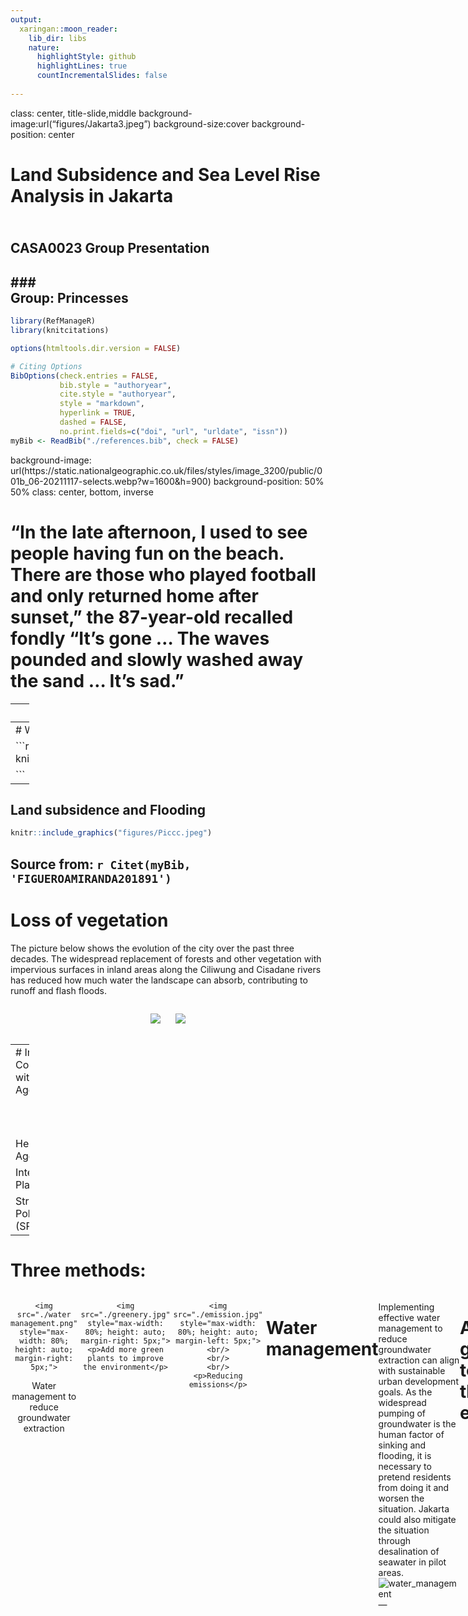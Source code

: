 ```yaml
---
output:
  xaringan::moon_reader:
    lib_dir: libs
    nature:
      highlightStyle: github
      highlightLines: true
      countIncrementalSlides: false
      
---
```

class: center, title-slide,middle
background-image:url("figures/Jakarta3.jpeg")
background-size:cover
background-position: center

# Land Subsidence and Sea Level Rise Analysis in Jakarta
## <br/>CASA0023 Group Presentation
### <br/>Group: Princesses
---
```r
library(RefManageR)
library(knitcitations)

options(htmltools.dir.version = FALSE)

# Citing Options
BibOptions(check.entries = FALSE,
           bib.style = "authoryear",
           cite.style = "authoryear",
           style = "markdown",
           hyperlink = TRUE,
           dashed = FALSE,
           no.print.fields=c("doi", "url", "urldate", "issn"))
myBib <- ReadBib("./references.bib", check = FALSE)

```
background-image: url(https://static.nationalgeographic.co.uk/files/styles/image_3200/public/001b_06-20211117-selects.webp?w=1600&h=900)
background-position: 50% 50%
class: center, bottom, inverse

# “In the late afternoon, I used to see people having fun on the beach. There are those who played football and only returned home after sunset,” the 87-year-old recalled fondly “It’s gone … The waves pounded and slowly washed away the sand … It’s sad.” 


---
## Research questions & Goals 

<br/>
<br/>
<br/>

* Investigate the climatic and anthropogenic causes of sea level rise and land subsidence.

* Monitoring and assessment of the causes of abnormal sea level rise and risk analysis.

* Consider limitations and make recommendations to mitigate ground settlement.

---
# Why sea level rise?

```r

knitr::include_graphics('figures/Jakarta.png')

```

---
## Land subsidence and Flooding

```r
knitr::include_graphics("figures/Piccc.jpeg")
```
Source from: `r Citet(myBib, 'FIGUEROAMIRANDA201891')`
---

# Loss of vegetation

The picture below shows the evolution of the city over the past three decades. The widespread replacement of forests and other vegetation with impervious surfaces in inland areas along the Ciliwung and Cisadane rivers has reduced how much water the landscape can absorb, contributing to runoff and flash floods.

<div style="display: flex; justify-content: space-around;">
  <img src="https://eoimages.gsfc.nasa.gov/images/imagerecords/148000/148303/jakarta_tm5_1990191.jpg" style="max-width: 45%; height: auto; margin-right: 10px;">
  <img src="https://eoimages.gsfc.nasa.gov/images/imagerecords/148000/148303/jakarta_oli_2019254.jpg" style="max-width: 45%; height: auto; margin-left: 10px;">
</div>
---
# Improving Compliance/Adherence with Development Agendas/Goals:
<br/>
<br/>
<br/>
<br/>


Here we find The Agendas: 

Integrated Flood Safety Plan (IFSP)

Strategy for Air Pollution Control (SPPU)



---

# Three methods:

<div style="display: flex; justify-content: space-around;">
  <div style="max-width: 30%; text-align: center; margin-right: 5px;">
    <img src="./water management.png" style="max-width: 80%; height: auto; margin-right: 5px;">
   <p>Water management to reduce groundwater extraction</p>
</div>
  <div style="max-width: 30%; text-align: center; margin-right: 5px;">
    <img src="./greenery.jpg" style="max-width: 80%; height: auto; margin-right: 5px;">
    <p>Add more green plants to improve the environment</p>
</div>
  <div style="max-width: 30%; text-align: center; margin-right: 5px;">
    <img src="./emission.jpg" style="max-width: 80%; height: auto; margin-left: 5px;">
    <br/>
    <br/>
    <br/>
    <p>Reducing emissions</p>
</div>
---

# Water management

<p style="font-size:0.9em;">Implementing effective water management to reduce groundwater extraction can align with sustainable urban development goals. As the widespread pumping of groundwater is the human factor of sinking and flooding, it is necessary to pretend residents from doing it and worsen the situation. Jakarta could also mitigate the situation through desalination of seawater in pilot areas.
![water_management](figures/water_management.jpeg)
---

# Add more green plants to improve the environment

<br/>
<br/>

Investing in green infrastructure and planting trees will mitigate subsidence and enhance urban resilience, aligning with global climate action and sustainable city planning. It is obvious from the picture before that the greenery has been replaced by city land.

---
## Benefits of greenery
.pull-left[
<p style="font-size:1.4em;"><br/>A canopy of leaves, branches and trunks slows down the rain before it hits the ground simply by getting in the way. In addition, root systems help water penetrate deeper into the soil at a faster rate under and around trees.`r Citet(myBib, 'WoodlandTrustFlooding')`]

.pull-right[
<br/>
```r
knitr::include_graphics("https://www.mwmo.org/wp-content/uploads/2017/03/trees-and-stormwater-diagram-basic-v2-nb.png")
```
]
---

# Reducing emissions

<br/>
<br/>

Focusing on 

1) governing air pollution controls

2) reducing emissions from mobile sources

3) reducing emissions from stationary sources
`r Citet(myBib, 'UrbanLinksJakartaPollution')`
---

# Benefits to City and Its Population:

<br/>
<br/>

Reducing land subsidence and controlling sea level rise would mitigate flooding risks, protecting homes and businesses.

Improved infrastructure, like green spaces and flood defenses, can enhance the quality of life, reduce urban heat, and increase biodiversity.

Efficient pollution management and cleaner air would lead to better public health and environmental quality.
---

# Approach
<br/>
<br/>
<br/>
![Approach](figures/approach.png)

---
class: center, middle
#Data Colloction
---
```css
.table-slide {
  max-width: 100%; /* Adjust the width as needed */
  margin: 0 auto; /* Center the table */
}
```


| Goal | Data resources | Spatial resolution | Temporal resolution | Data charge | Handling method |
|----------|----------|----------|----------|----------|----------|
|  Carbon dioxide emissions | Our world in data    | t/capita   | per year  |free  | Data Analysis(python) `r Citet(myBib, 'SHUKLA201799')` |
| Nitrogen dioxide emission | Earth Engine Apps | mw | daily | free| N/A |
| Sea level change  | Infrared and microwave sensors Jason-3 | 3cm | near real-time  |free | Data Analysis(python)  |
| Land subsidence | SAR Sentinel 1A  | 10m | weekly | free | Harmonic Analysis, Method of Least Squares `r Citet(myBib, 'siregar2019monitoring')` |
| Rainfall  | Climate Change Knowledge Portal    | mm  | per year  |free  | N/A |
---
# Methodology
<br/>
<br/>
![Methodology](figures/methodology.png)
---
#Methodology
##Land subsidence monitoring
<br/>
<br/>
###1.Synthetic Aperture Radar (SAR)
<p style="font-size:1.1em;">SAR technology can provide high-resolution monitoring of surface changes and is especially suitable for monitoring land subsidence. By comparing SAR images at different points in time, small changes in ground elevation can be accurately measured.
---
##Land subsidence monitoring
###2.Interferometric Synthetic Aperture Radar (InSAR):
<p style="font-size:1.1em;">InSAR technology uses the phase difference of two or more SAR images to calculate the ground subsidence rate and can also form an interference pattern. Once the interference pattern is formed, a grid of images is created, one image is selected as the original date, and the changes in other images relative to it are measured. By fitting each time series, the average displacement velocity of each pixel over the desired time interval is obtained. This gives the average annual displacement `r Citet(myBib, 'Moradi2023')` .
<figure>
<img src="figures/figure2.png" width="50%" style="display: block; margin: auto;" /><figcaption>Example of ground displacement map changes. Source: Moradi et al. (2023)</figcaption>
<figure>
---
##Sea Level Change Monitoring
###Jason3
<p style="font-size:1.0em;">Obtain sea level data from the Jason-3 satellite through NASA, NOAA or related data centers. Jason-3 can accurately measure the height of global sea levels and provide important data for climate change research. Use GIS and analyze this data to identify sea level trends in Jakarta and its surrounding areas. Combining sea level data and climate models to predict sea level changes in Jakarta in the coming years and decades. Assess the potential impacts of sea level rise on Jakarta, including the risk of flooding in low-lying areas, seawater erosion and saltwater intrusion.
<figure>
<img src="figures/jason3.jpeg" width="50%" style="display: block; margin: auto;" /><figcaption>Example of the first Jason-3 map. Source: `r Citet(myBib, 'NASASeaLevelPortal')`  </figcaption>
<figure>
---

#Project Gantt Chart
<figure>
<img src="figures/Gantt.png" width="100%" style="display: block; margin: auto;" /><figcaption>Gantt Chart of Whole Project. Timeline: 2025.01-2025.10</figcaption>
<figure>
---
# Budget-Employees
![](figures/table1.png)
---
# Budget-Projects 
<br/>
<br/>
<br/>
![](figures/table2.png)


---
# Summary
## Final suggestions：
* Keeping using remote sensing to detect land subsidence and sea level rise.
* Setting strict water resource management policies.
* Limiting the exploitation of groundwater.
* Providing more and better green spaces
* Limiting traffic and industrial emissions.

## Final Costs：
£32,000/£50,000  
---
# Risks and Limitations
.pull-left[
  ###Risks:
  
1. Financial Constraints

1. Technical Challenges

1. Environmental Impacts

1. Long-term Sustainability
  
]

.pull-right[
  ###Limitations:
  
1. Slow onset natural disasters cannot be fully solved. 

1. Data time limitations.

  
]
---
###References

```r


PrintBibliography(myBib)

```


